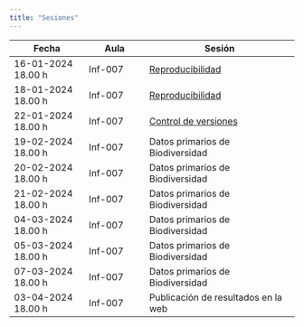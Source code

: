 ```yaml
---
title: "Sesiones"
---
```


| Fecha              | Aula    | Sesión                                              |
|-------------------|----------------|--------------------------------------|
| 16-01-2024 18.00 h | Inf-007 | [Reproducibilidad](modulos/reproducibilidad.qmd)    |
| 18-01-2024 18.00 h | Inf-007 | [Reproducibilidad](modulos/reproducibilidad.qmd)    |
| 22-01-2024 18.00 h | Inf-007 | [Control de versiones](modulos/version_control.qmd) |
| 19-02-2024 18.00 h | Inf-007 | Datos primarios de Biodiversidad                    |
| 20-02-2024 18.00 h | Inf-007 | Datos primarios de Biodiversidad                    |
| 21-02-2024 18.00 h | Inf-007 | Datos primarios de Biodiversidad                    |
| 04-03-2024 18.00 h | Inf-007 | Datos primarios de Biodiversidad                    |
| 05-03-2024 18.00 h | Inf-007 | Datos primarios de Biodiversidad                    |
| 07-03-2024 18.00 h | Inf-007 | Datos primarios de Biodiversidad                    |
| 03-04-2024 18.00 h | Inf-007 | Publicación de resultados en la web                 |
